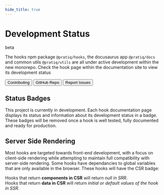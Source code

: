 ```yaml
---
hide_title: true
---
```



<div style={{ display: 'flex', alignItems:'center', marginBottom: '1rem' }}>
    <h1 style={{ margin: 0, marginRight: '1rem' }}>Development Status</h1>
    <div className='badge'>beta</div>
</div>

The hooks npm package `@pratiq/hooks`, the docusaurus app `@pratiq/docs` and common utils `@pratiq/utils`
are all under active development within the new monorepo. Check the hook page within the documentation 
site to view its development status

<div style={{ display: 'flex', gap: 15, marginTop:'1rem' }}>
<Button href='/docs/contributing' style={{background:'#2248', padding:'.5rem 1rem', borderRadius:'.5rem', textDecoration:'none'}}>Contributing</Button>
<Button href='https://github.com/pratiqdev/hook-docs' style={{background:'#2248', padding:'.5rem 1rem', borderRadius:'.5rem', textDecoration:'none'}}>GitHub Repo</Button>
<Button href='https://github.com/pratiqdev/hook-docs/issues' style={{background:'#2248', padding:'.5rem 1rem', borderRadius:'.5rem', textDecoration:'none'}}>Report Issues</Button>
</div>






## Status Badges

This project is currently in development. Each hook documentation page displays its status and 
information about its development status in a badge. These badges will be removed once a hook is 
well tested, fully documented and ready for production.

<StatusBadge status={0} />
<StatusBadge status={1} />
<StatusBadge status={2} />
<StatusBadge status={3} />
<StatusBadge status={4} />







## Server Side Rendering

Most hooks are targeted towards front-end development, with a focus on client-side rendering while 
attempting to maintain full compatibility with server-side rendering.
Some hooks have dependancies to global variables that are only available in the browser.
These hooks will have the CSR badge:

Hooks that return **components in CSR** will return *null in SRR*.  
Hooks that return **data in CSR** will return *initial or default values of the hook in SSR*.

<ClientBadge />